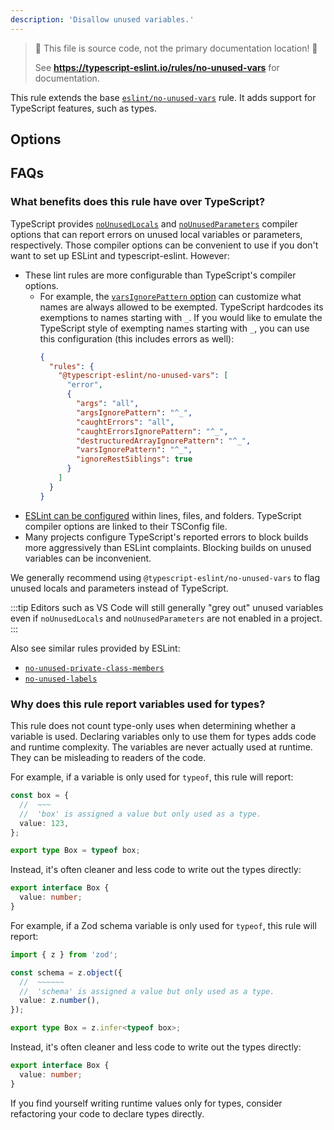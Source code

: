 ```yaml
---
description: 'Disallow unused variables.'
---
```



> 🛑 This file is source code, not the primary documentation location! 🛑
>
> See **https://typescript-eslint.io/rules/no-unused-vars** for documentation.

This rule extends the base [`eslint/no-unused-vars`](https://eslint.org/docs/rules/no-unused-vars) rule.
It adds support for TypeScript features, such as types.

## Options

## FAQs

### What benefits does this rule have over TypeScript?

TypeScript provides [`noUnusedLocals`](https://www.typescriptlang.org/tsconfig#noUnusedLocals) and [`noUnusedParameters`](https://www.typescriptlang.org/tsconfig#noUnusedParameters) compiler options that can report errors on unused local variables or parameters, respectively.
Those compiler options can be convenient to use if you don't want to set up ESLint and typescript-eslint.
However:

- These lint rules are more configurable than TypeScript's compiler options.
  - For example, the [`varsIgnorePattern` option](https://eslint.org/docs/latest/rules/no-unused-vars#varsignorepattern) can customize what names are always allowed to be exempted. TypeScript hardcodes its exemptions to names starting with `_`.
    If you would like to emulate the TypeScript style of exempting names starting with `_`, you can use this configuration (this includes errors as well):
    ```json
    {
      "rules": {
        "@typescript-eslint/no-unused-vars": [
          "error",
          {
            "args": "all",
            "argsIgnorePattern": "^_",
            "caughtErrors": "all",
            "caughtErrorsIgnorePattern": "^_",
            "destructuredArrayIgnorePattern": "^_",
            "varsIgnorePattern": "^_",
            "ignoreRestSiblings": true
          }
        ]
      }
    }
    ```
- [ESLint can be configured](https://eslint.org/docs/latest/use/configure/rules) within lines, files, and folders. TypeScript compiler options are linked to their TSConfig file.
- Many projects configure TypeScript's reported errors to block builds more aggressively than ESLint complaints. Blocking builds on unused variables can be inconvenient.

We generally recommend using `@typescript-eslint/no-unused-vars` to flag unused locals and parameters instead of TypeScript.

:::tip
Editors such as VS Code will still generally "grey out" unused variables even if `noUnusedLocals` and `noUnusedParameters` are not enabled in a project.
:::

Also see similar rules provided by ESLint:

- [`no-unused-private-class-members`](https://eslint.org/docs/latest/rules/no-unused-private-class-members)
- [`no-unused-labels`](https://eslint.org/docs/latest/rules/no-unused-labels)

### Why does this rule report variables used for types?

This rule does not count type-only uses when determining whether a variable is used.
Declaring variables only to use them for types adds code and runtime complexity.
The variables are never actually used at runtime.
They can be misleading to readers of the code.

<Tabs>

<TabItem value="typeof Variables">

For example, if a variable is only used for `typeof`, this rule will report:

```ts
const box = {
  //  ~~~
  //  'box' is assigned a value but only used as a type.
  value: 123,
};

export type Box = typeof box;
```

Instead, it's often cleaner and less code to write out the types directly:

```ts
export interface Box {
  value: number;
}
```

</TabItem>

<TabItem value="Zod Schemas">

For example, if a Zod schema variable is only used for `typeof`, this rule will report:

```ts
import { z } from 'zod';

const schema = z.object({
  //  ~~~~~~
  //  'schema' is assigned a value but only used as a type.
  value: z.number(),
});

export type Box = z.infer<typeof box>;
```

Instead, it's often cleaner and less code to write out the types directly:

```ts
export interface Box {
  value: number;
}
```

</TabItem>

</Tabs>

If you find yourself writing runtime values only for types, consider refactoring your code to declare types directly.
